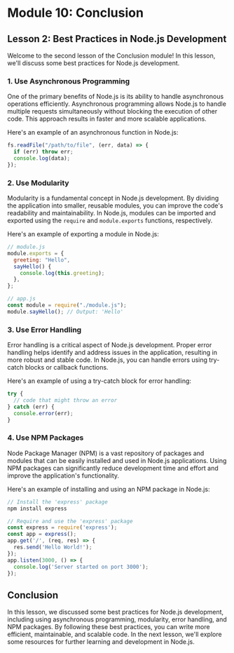 # Module 10: Conclusion

## Lesson 2: Best Practices in Node.js Development

Welcome to the second lesson of the Conclusion module! In this lesson, we'll discuss some best practices for Node.js development.

### 1. Use Asynchronous Programming

One of the primary benefits of Node.js is its ability to handle asynchronous operations efficiently. Asynchronous programming allows Node.js to handle multiple requests simultaneously without blocking the execution of other code. This approach results in faster and more scalable applications.

Here's an example of an asynchronous function in Node.js:

```javascript
fs.readFile("/path/to/file", (err, data) => {
  if (err) throw err;
  console.log(data);
});
```

### 2. Use Modularity

Modularity is a fundamental concept in Node.js development. By dividing the application into smaller, reusable modules, you can improve the code's readability and maintainability. In Node.js, modules can be imported and exported using the `require` and `module.exports` functions, respectively.

Here's an example of exporting a module in Node.js:

```javascript
// module.js
module.exports = {
  greeting: "Hello",
  sayHello() {
    console.log(this.greeting);
  },
};

// app.js
const module = require("./module.js");
module.sayHello(); // Output: 'Hello'
```

### 3. Use Error Handling

Error handling is a critical aspect of Node.js development. Proper error handling helps identify and address issues in the application, resulting in more robust and stable code. In Node.js, you can handle errors using try-catch blocks or callback functions.

Here's an example of using a try-catch block for error handling:

```javascript
try {
  // code that might throw an error
} catch (err) {
  console.error(err);
}
```

### 4. Use NPM Packages

Node Package Manager (NPM) is a vast repository of packages and modules that can be easily installed and used in Node.js applications. Using NPM packages can significantly reduce development time and effort and improve the application's functionality.

Here's an example of installing and using an NPM package in Node.js:

```javascript
// Install the 'express' package
npm install express

// Require and use the 'express' package
const express = require('express');
const app = express();
app.get('/', (req, res) => {
  res.send('Hello World!');
});
app.listen(3000, () => {
  console.log('Server started on port 3000');
});
```

## Conclusion

In this lesson, we discussed some best practices for Node.js development, including using asynchronous programming, modularity, error handling, and NPM packages. By following these best practices, you can write more efficient, maintainable, and scalable code. In the next lesson, we'll explore some resources for further learning and development in Node.js.
